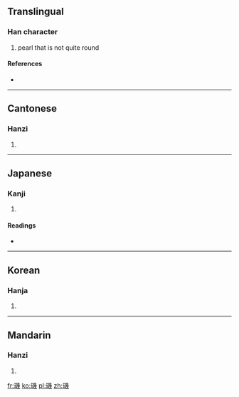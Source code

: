 {{also|玑}}
==Translingual==

===Han character===
{{Han char|rn=96|rad=玉|as=12|sn=16|four=1215<sub>3</sub>|canj=一土女戈戈 (MGVII)}}

# pearl that is not quite round

====References====
* {{Han ref|kx=0742.170|dkj=21253|dj=1151.300|hdz=21139.020|uh=74A3|ud=29859|bh=BF59|bd=48985}}

----

==Cantonese==

===Hanzi===
{{yue-hanzi|jyut=|y=gei1|sim=玑}}

# {{defn|lang=yue|sort=玉12}}

----

==Japanese==

===Kanji===
{{ja-kanji|grade=|rs=玉12}}

# {{defn|lang=ja|sort=玉12}}

====Readings====
* {{ja-readings|on=[[き]] (ki), [[け]] (ke), [[げ]] (ge), [[ぎ]] (gi)|kun=[[たま]] (tama)|nanori=}}

----

==Korean==

===Hanja===
{{ko-hanja|hangeul=기|eumhun=|rv=gi|mr=ki|y=ki}}

# {{defn|lang=ko|sort=玉12}}

----

==Mandarin==

===Hanzi===
{{cmn-hanzi|sim=玑|pin=[[jī]] ([[ji1]])|wg=chi<sup>1</sup>}}

# {{defn|lang=cmn|sort=玉12}}

[[fr:璣]]
[[ko:璣]]
[[pl:璣]]
[[zh:璣]]